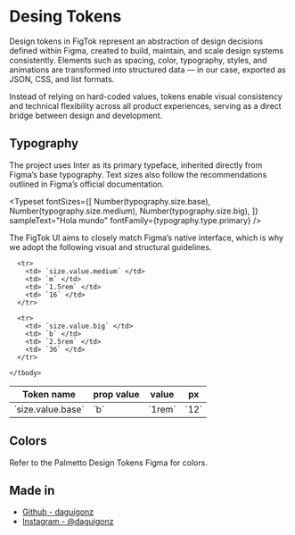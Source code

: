 
<Meta title="Desing Tokens" />

# Desing Tokens

Design tokens in FigTok represent an abstraction of design 
decisions defined within Figma, created to build, maintain, 
and scale design systems consistently.
Elements such as spacing, color, typography, styles, and animations 
are transformed into structured data — in our case, exported 
as JSON, CSS, and list formats.

Instead of relying on hard-coded values, tokens enable visual 
consistency and technical flexibility across all product experiences, 
serving as a direct bridge between design and development.

## Typography

The project uses Inter as its primary typeface, inherited directly 
from Figma’s base typography. Text sizes also follow the recommendations 
outlined in Figma’s official documentation.

<Typeset
  fontSizes={[
    Number(typography.size.base),
    Number(typography.size.medium),
    Number(typography.size.big),
  ]}
  sampleText="Hola mundo"
  fontFamily={typography.type.primary}
/>

The FigTok UI aims to closely match Figma’s native interface, 
which is why we adopt the following visual and structural guidelines.

<Block> 
  <table>
    <thead>
      <tr>
        <th>Token name</th>
        <th>prop value</th>
        <th>value</th>
        <th>px</th>
      </tr>
    </thead>
    <tbody>
      <tr>
        <td> `size.value.base` </td>
        <td> `b` </td>
        <td> `1rem` </td>
        <td> `12` </td>
      </tr>

      <tr>
        <td> `size.value.medium` </td>
        <td> `m` </td>
        <td> `1.5rem` </td>
        <td> `16` </td>
      </tr>

      <tr>
        <td> `size.value.big` </td>
        <td> `b` </td>
        <td> `2.5rem` </td>
        <td> `36` </td>
      </tr>

    </tbody>
  </table>
</Block>

## Colors
Refer to the Palmetto Design Tokens Figma for colors.

<ColorPalette>
  <ColorItem title="color.orange" subtitle="Branding primary" colors={[color.orange]} />
  <ColorItem title="color.blue" subtitle="Primary UI" colors={[color.blue]} /> 
  <ColorItem title="color.purple" subtitle="Purple" colors={[color.purple]} /> 
  <ColorItem title="color.black" subtitle="Base color" 
      colors={{
      Black: [color.black],
      Grey: [color.grey],
      Smoke: [color.smoke],
      White: [color.white],
      }} 
  /> 
</ColorPalette>


## Made in

- [Github - daguigonz](https://github.com/daguigonz)
- [Instagram - @daguigonz](https://instagram.com/daguigonz)

